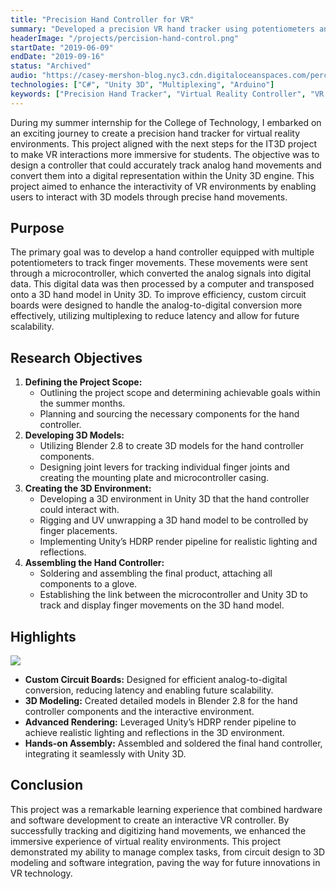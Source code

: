 ```yaml
---
title: "Precision Hand Controller for VR"
summary: "Developed a precision VR hand tracker using potentiometers and multiplexing. Integrated with Unity 3D, it accurately tracks hand movements for realistic interaction in virtual environments."
headerImage: "/projects/percision-hand-control.png"
startDate: "2019-06-09"
endDate: "2019-09-16"
status: "Archived"
audio: "https://casey-mershon-blog.nyc3.cdn.digitaloceanspaces.com/percision-hand.mp3"
technologies: ["C#", "Unity 3D", "Multiplexing", "Arduino"]
keywords: ["Precision Hand Tracker", "Virtual Reality Controller", "VR Hand Tracking", "Unity 3D Hand Controller", "Analog to Digital Conversion", "Potentiometer Hand Tracker", "Multiplexing in VR", "Custom Circuit Boards for VR"]
---
```


During my summer internship for the College of Technology, I embarked on an exciting journey to create a precision hand tracker for virtual reality environments. This project aligned with the next steps for the IT3D project to make VR interactions more immersive for students. The objective was to design a controller that could accurately track analog hand movements and convert them into a digital representation within the Unity 3D engine. This project aimed to enhance the interactivity of VR environments by enabling users to interact with 3D models through precise hand movements.
## Purpose
The primary goal was to develop a hand controller equipped with multiple potentiometers to track finger movements. These movements were sent through a microcontroller, which converted the analog signals into digital data. This digital data was then processed by a computer and transposed onto a 3D hand model in Unity 3D. To improve efficiency, custom circuit boards were designed to handle the analog-to-digital conversion more effectively, utilizing multiplexing to reduce latency and allow for future scalability.
## Research Objectives
1. **Defining the Project Scope:**
    - Outlining the project scope and determining achievable goals within the summer months.
    - Planning and sourcing the necessary components for the hand controller.
2. **Developing 3D Models:**
    - Utilizing Blender 2.8 to create 3D models for the hand controller components.
    - Designing joint levers for tracking individual finger joints and creating the mounting plate and microcontroller casing.
3. **Creating the 3D Environment:**
    - Developing a 3D environment in Unity 3D that the hand controller could interact with.
    - Rigging and UV unwrapping a 3D hand model to be controlled by finger placements.
    - Implementing Unity’s HDRP render pipeline for realistic lighting and reflections.
4. **Assembling the Hand Controller:**
    - Soldering and assembling the final product, attaching all components to a glove.
    - Establishing the link between the microcontroller and Unity 3D to track and display finger movements on the 3D hand model.
## Highlights
![](/projects/percision-hand/percision-hand-tracking-overview.png)
- **Custom Circuit Boards:** Designed for efficient analog-to-digital conversion, reducing latency and enabling future scalability.
- **3D Modeling:** Created detailed models in Blender 2.8 for the hand controller components and the interactive environment.
- **Advanced Rendering:** Leveraged Unity’s HDRP render pipeline to achieve realistic lighting and reflections in the 3D environment.
- **Hands-on Assembly:** Assembled and soldered the final hand controller, integrating it seamlessly with Unity 3D.
## Conclusion
This project was a remarkable learning experience that combined hardware and software development to create an interactive VR controller. By successfully tracking and digitizing hand movements, we enhanced the immersive experience of virtual reality environments. This project demonstrated my ability to manage complex tasks, from circuit design to 3D modeling and software integration, paving the way for future innovations in VR technology.